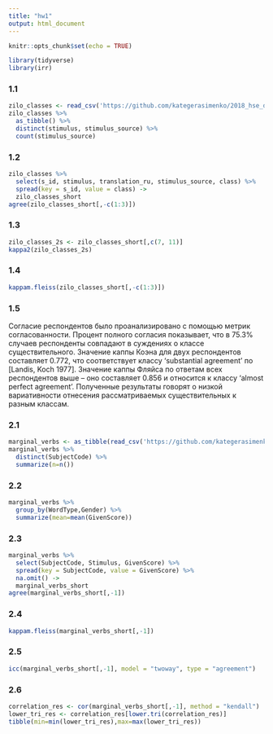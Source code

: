 ```yaml
---
title: "hw1"
output: html_document
---
```


```r
knitr::opts_chunk$set(echo = TRUE)
```

```r
library(tidyverse)
library(irr)
```

### 1.1

```r
zilo_classes <- read_csv('https://github.com/kategerasimenko/2018_hse_data_analysis/raw/master/hw1_agreement/hw1_1_zilo_class.csv')
zilo_classes %>% 
  as_tibble() %>% 
  distinct(stimulus, stimulus_source) %>% 
  count(stimulus_source)
```

### 1.2

```r
zilo_classes %>% 
  select(s_id, stimulus, translation_ru, stimulus_source, class) %>% 
  spread(key = s_id, value = class) ->
  zilo_classes_short
agree(zilo_classes_short[,-c(1:3)])
```

### 1.3

```r
zilo_classes_2s <- zilo_classes_short[,c(7, 11)]
kappa2(zilo_classes_2s)
```

### 1.4

```r
kappam.fleiss(zilo_classes_short[,-c(1:3)])
```

### 1.5

Согласие респондентов было проанализировано с помощью метрик согласованности. Процент полного согласия показывает, что в 75.3% случаев респонденты совпадают в суждениях о классе существительного. Значение каппы Коэна для двух респондентов составляет 0.772, что соответствует классу 'substantial agreement' по [Landis, Koch 1977]. Значение каппы Фляйса по ответам всех респондентов выше -- оно составляет 0.856 и относится к классу 'almost perfect agreement'. Полученные результаты говорят о низкой вариативности отнесения рассматриваемых существительных к разным классам.

### 2.1

```r
marginal_verbs <- as_tibble(read_csv('https://github.com/kategerasimenko/2018_hse_data_analysis/raw/master/hw1_agreement/hw1_2_verbs.csv'))
marginal_verbs %>%
  distinct(SubjectCode) %>%
  summarize(n=n())
```

### 2.2

```r
marginal_verbs %>%
  group_by(WordType,Gender) %>%
  summarize(mean=mean(GivenScore))
```

### 2.3

```r
marginal_verbs %>% 
  select(SubjectCode, Stimulus, GivenScore) %>%
  spread(key = SubjectCode, value = GivenScore) %>%
  na.omit() ->
  marginal_verbs_short
agree(marginal_verbs_short[,-1])
```

### 2.4

```r
kappam.fleiss(marginal_verbs_short[,-1])
```

### 2.5

```r
icc(marginal_verbs_short[,-1], model = "twoway", type = "agreement")
```

### 2.6
```r
correlation_res <- cor(marginal_verbs_short[,-1], method = "kendall")
lower_tri_res <- correlation_res[lower.tri(correlation_res)]
tibble(min=min(lower_tri_res),max=max(lower_tri_res))
```